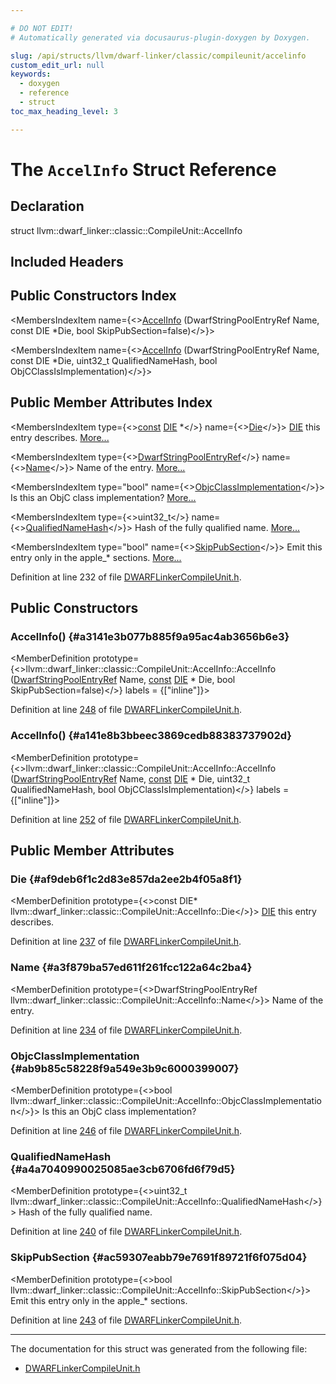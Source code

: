 ```yaml
---

# DO NOT EDIT!
# Automatically generated via docusaurus-plugin-doxygen by Doxygen.

slug: /api/structs/llvm/dwarf-linker/classic/compileunit/accelinfo
custom_edit_url: null
keywords:
  - doxygen
  - reference
  - struct
toc_max_heading_level: 3

---
```





# The `AccelInfo` Struct Reference

<DoxygenPage pluginConfig={pluginConfig}>



## Declaration

<CodeBlock>struct llvm::dwarf_linker::classic::CompileUnit::AccelInfo</CodeBlock>

## Included Headers

<IncludesList>
<IncludesListItem
  filePath="llvm/DWARFLinker/Classic/DWARFLinkerCompileUnit.h"
  permalink="/docs/api/files/include/include/llvm/include/llvm/dwarflinker/include/llvm/dwarflinker/classic/dwarflinkercompileunit-h"
  isLocal="true" />
</IncludesList>

## Public Constructors Index

<MembersIndex>

<MembersIndexItem
  name={<><a href="#a3141e3b077b885f9a95ac4ab3656b6e3">AccelInfo</a> (DwarfStringPoolEntryRef Name, const DIE &#42;Die, bool SkipPubSection=false)</>}>
</MembersIndexItem>

<MembersIndexItem
  name={<><a href="#a141e8b3bbeec3869cedb88383737902d">AccelInfo</a> (DwarfStringPoolEntryRef Name, const DIE &#42;Die, uint32&#95;t QualifiedNameHash, bool ObjCClassIsImplementation)</>}>
</MembersIndexItem>

</MembersIndex>

## Public Member Attributes Index

<MembersIndex>

<MembersIndexItem
  type={<><a href="/docs/api/files/lib/lib/target/lib/target/aarch64/aarch64promoteconstant-cpp/#a90f8350fecae261c25be85d38b451bff">const</a> <a href="/docs/api/classes/llvm/die">DIE</a> &#42;</>}
  name={<><a href="#af9deb6f1c2d83e857da2ee2b4f05a8f1">Die</a></>}>
<a href="/docs/api/classes/llvm/die">DIE</a> this entry describes. <a href="#af9deb6f1c2d83e857da2ee2b4f05a8f1">More...</a>
</MembersIndexItem>

<MembersIndexItem
  type={<><a href="/docs/api/classes/llvm/dwarfstringpoolentryref">DwarfStringPoolEntryRef</a></>}
  name={<><a href="#a3f879ba57ed611f261fcc122a64c2ba4">Name</a></>}>
Name of the entry. <a href="#a3f879ba57ed611f261fcc122a64c2ba4">More...</a>
</MembersIndexItem>

<MembersIndexItem
  type="bool"
  name={<><a href="#ab9b85c58228f9a549e3b9c6000399007">ObjcClassImplementation</a></>}>
Is this an ObjC class implementation? <a href="#ab9b85c58228f9a549e3b9c6000399007">More...</a>
</MembersIndexItem>

<MembersIndexItem
  type={<>uint32&#95;t</>}
  name={<><a href="#a4a7040990025085ae3cb6706fd6f79d5">QualifiedNameHash</a></>}>
Hash of the fully qualified name. <a href="#a4a7040990025085ae3cb6706fd6f79d5">More...</a>
</MembersIndexItem>

<MembersIndexItem
  type="bool"
  name={<><a href="#ac59307eabb79e7691f89721f6f075d04">SkipPubSection</a></>}>
Emit this entry only in the apple&#95;&#42; sections. <a href="#ac59307eabb79e7691f89721f6f075d04">More...</a>
</MembersIndexItem>

</MembersIndex>


Definition at line 232 of file <a href="/docs/api/files/include/include/llvm/include/llvm/dwarflinker/include/llvm/dwarflinker/classic/dwarflinkercompileunit-h">DWARFLinkerCompileUnit.h</a>.

<SectionDefinition>

## Public Constructors

### AccelInfo() {#a3141e3b077b885f9a95ac4ab3656b6e3}

<MemberDefinition
  prototype={<>llvm::dwarf&#95;linker::classic::CompileUnit::AccelInfo::AccelInfo (<a href="/docs/api/classes/llvm/dwarfstringpoolentryref">DwarfStringPoolEntryRef</a> Name, <a href="/docs/api/files/lib/lib/target/lib/target/aarch64/aarch64promoteconstant-cpp/#a90f8350fecae261c25be85d38b451bff">const</a> <a href="/docs/api/classes/llvm/die">DIE</a> &#42; Die, bool SkipPubSection=false)</>}
  labels = {["inline"]}>

Definition at line <a href="/docs/api/files/include/include/llvm/include/llvm/dwarflinker/include/llvm/dwarflinker/classic/dwarflinkercompileunit-h/#l00248">248</a> of file <a href="/docs/api/files/include/include/llvm/include/llvm/dwarflinker/include/llvm/dwarflinker/classic/dwarflinkercompileunit-h">DWARFLinkerCompileUnit.h</a>.
</MemberDefinition>

### AccelInfo() {#a141e8b3bbeec3869cedb88383737902d}

<MemberDefinition
  prototype={<>llvm::dwarf&#95;linker::classic::CompileUnit::AccelInfo::AccelInfo (<a href="/docs/api/classes/llvm/dwarfstringpoolentryref">DwarfStringPoolEntryRef</a> Name, <a href="/docs/api/files/lib/lib/target/lib/target/aarch64/aarch64promoteconstant-cpp/#a90f8350fecae261c25be85d38b451bff">const</a> <a href="/docs/api/classes/llvm/die">DIE</a> &#42; Die, uint32&#95;t QualifiedNameHash, bool ObjCClassIsImplementation)</>}
  labels = {["inline"]}>

Definition at line <a href="/docs/api/files/include/include/llvm/include/llvm/dwarflinker/include/llvm/dwarflinker/classic/dwarflinkercompileunit-h/#l00252">252</a> of file <a href="/docs/api/files/include/include/llvm/include/llvm/dwarflinker/include/llvm/dwarflinker/classic/dwarflinkercompileunit-h">DWARFLinkerCompileUnit.h</a>.
</MemberDefinition>

</SectionDefinition>

<SectionDefinition>

## Public Member Attributes

### Die {#af9deb6f1c2d83e857da2ee2b4f05a8f1}

<MemberDefinition
  prototype={<>const DIE&#42; llvm::dwarf&#95;linker::classic::CompileUnit::AccelInfo::Die</>}>
<a href="/docs/api/classes/llvm/die">DIE</a> this entry describes.

Definition at line <a href="/docs/api/files/include/include/llvm/include/llvm/dwarflinker/include/llvm/dwarflinker/classic/dwarflinkercompileunit-h/#l00237">237</a> of file <a href="/docs/api/files/include/include/llvm/include/llvm/dwarflinker/include/llvm/dwarflinker/classic/dwarflinkercompileunit-h">DWARFLinkerCompileUnit.h</a>.
</MemberDefinition>

### Name {#a3f879ba57ed611f261fcc122a64c2ba4}

<MemberDefinition
  prototype={<>DwarfStringPoolEntryRef llvm::dwarf&#95;linker::classic::CompileUnit::AccelInfo::Name</>}>
Name of the entry.

Definition at line <a href="/docs/api/files/include/include/llvm/include/llvm/dwarflinker/include/llvm/dwarflinker/classic/dwarflinkercompileunit-h/#l00234">234</a> of file <a href="/docs/api/files/include/include/llvm/include/llvm/dwarflinker/include/llvm/dwarflinker/classic/dwarflinkercompileunit-h">DWARFLinkerCompileUnit.h</a>.
</MemberDefinition>

### ObjcClassImplementation {#ab9b85c58228f9a549e3b9c6000399007}

<MemberDefinition
  prototype={<>bool llvm::dwarf&#95;linker::classic::CompileUnit::AccelInfo::ObjcClassImplementation</>}>
Is this an ObjC class implementation?

Definition at line <a href="/docs/api/files/include/include/llvm/include/llvm/dwarflinker/include/llvm/dwarflinker/classic/dwarflinkercompileunit-h/#l00246">246</a> of file <a href="/docs/api/files/include/include/llvm/include/llvm/dwarflinker/include/llvm/dwarflinker/classic/dwarflinkercompileunit-h">DWARFLinkerCompileUnit.h</a>.
</MemberDefinition>

### QualifiedNameHash {#a4a7040990025085ae3cb6706fd6f79d5}

<MemberDefinition
  prototype={<>uint32&#95;t llvm::dwarf&#95;linker::classic::CompileUnit::AccelInfo::QualifiedNameHash</>}>
Hash of the fully qualified name.

Definition at line <a href="/docs/api/files/include/include/llvm/include/llvm/dwarflinker/include/llvm/dwarflinker/classic/dwarflinkercompileunit-h/#l00240">240</a> of file <a href="/docs/api/files/include/include/llvm/include/llvm/dwarflinker/include/llvm/dwarflinker/classic/dwarflinkercompileunit-h">DWARFLinkerCompileUnit.h</a>.
</MemberDefinition>

### SkipPubSection {#ac59307eabb79e7691f89721f6f075d04}

<MemberDefinition
  prototype={<>bool llvm::dwarf&#95;linker::classic::CompileUnit::AccelInfo::SkipPubSection</>}>
Emit this entry only in the apple&#95;&#42; sections.

Definition at line <a href="/docs/api/files/include/include/llvm/include/llvm/dwarflinker/include/llvm/dwarflinker/classic/dwarflinkercompileunit-h/#l00243">243</a> of file <a href="/docs/api/files/include/include/llvm/include/llvm/dwarflinker/include/llvm/dwarflinker/classic/dwarflinkercompileunit-h">DWARFLinkerCompileUnit.h</a>.
</MemberDefinition>

</SectionDefinition>

<hr/>

The documentation for this struct was generated from the following file:

<ul>
<li><a href="/docs/api/files/include/include/llvm/include/llvm/dwarflinker/include/llvm/dwarflinker/classic/dwarflinkercompileunit-h">DWARFLinkerCompileUnit.h</a></li>
</ul>

</DoxygenPage>
